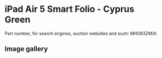 # iPad Air 5 Smart Folio - Cyprus Green

Part number, for search engines, auction websites and such: MH083ZM/A

## Image gallery

<div style={{ width: "768px" }}>
  <GalleryComponent
    images={[
      {
        original: "/everysource/MH083",
        thumbnail: "/everypreview/MH083",
      }
    ]}
  />
</div>
